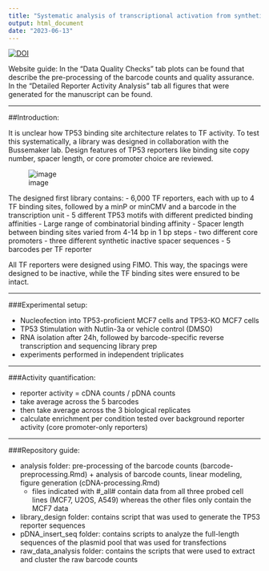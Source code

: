 ```yaml
---
title: "Systematic analysis of transcriptional activation from synthetic TP53 binding sites"
output: html_document
date: "2023-06-13"
---
```


[![DOI](https://zenodo.org/badge/DOI/10.5281/zenodo.7624305.svg)](https://doi.org/10.5281/zenodo.7624305)




Website guide: In the "Data Quality Checks" tab plots can be found that describe the pre-processing of the barcode counts and quality assurance. In the "Detailed Reporter Activity Analysis" tab all figures that were generated for the manuscript can be found. 

---

##Introduction:

It is unclear how TP53 binding site architecture relates to TF activity. To test this systematically, a library was designed in collaboration with the Bussemaker lab. Design features of TP53 reporters like binding site copy number, spacer length, or core promoter choice are reviewed.

![image](https://github.com/mtrauernicht/P53_reporter_scan/assets/57003758/532583f0-e053-4897-a61a-969f1017fed6)

The designed first library contains:
- 6,000 TF reporters, each with up to 4 TF binding sites, followed by a minP or minCMV and a barcode in the transcription unit
- 5 different TP53 motifs with different predicted binding affinities
- Large range of combinatorial binding affinity
- Spacer length between binding sites varied from 4-14 bp in 1 bp steps
- two different core promoters
- three different synthetic inactive spacer sequences
- 5 barcodes per TF reporter

All TF reporters were designed using FIMO. This way, the spacings were designed to be inactive, while the TF binding sites were ensured to be intact.

---

###Experimental setup:

- Nucleofection into TP53-proficient MCF7 cells and TP53-KO MCF7 cells
- TP53 Stimulation with Nutlin-3a or vehicle control (DMSO)
- RNA isolation after 24h, followed by barcode-specific reverse transcription and sequencing library prep
- experiments performed in independent triplicates

---

###Activity quantification:

- reporter activity = cDNA counts / pDNA counts
- take average across the 5 barcodes
- then take average across the 3 biological replicates
- calculate enrichment per condition tested over background reporter activity (core promoter-only reporters)

---

###Repository guide:

- analysis folder: pre-processing of the barcode counts (barcode-preprocessing.Rmd) + analysis of barcode counts, linear modeling, figure generation (cDNA-processing.Rmd)
    - files indicated with #_all# contain data from all three probed cell lines (MCF7, U2OS, A549) whereas the other files only contain the MCF7 data
- library_design folder: contains script that was used to generate the TP53 reporter sequences
- pDNA_insert_seq folder: contains scripts to analyze the full-length sequences of the plasmid pool that was used for transfections
- raw_data_analysis folder: contains the scripts that were used to extract and cluster the raw barcode counts
